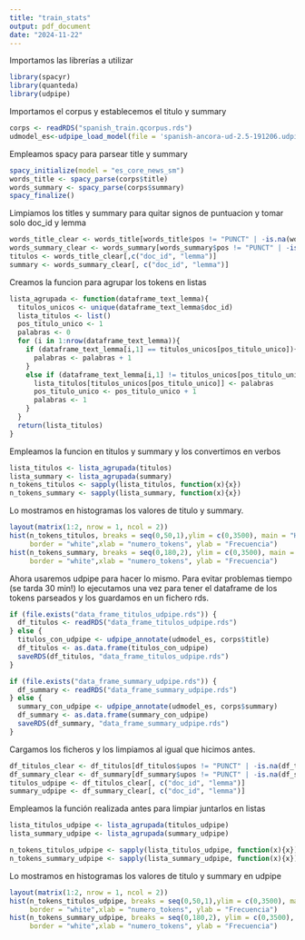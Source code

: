 ```yaml
---
title: "train_stats"
output: pdf_document
date: "2024-11-22"
---
```


Importamos las librerías a utilizar

```r
library(spacyr)
library(quanteda)
library(udpipe)
```

Importamos el corpus y establecemos el titulo y summary

```r
corps <- readRDS("spanish_train.qcorpus.rds")
udmodel_es<-udpipe_load_model(file = 'spanish-ancora-ud-2.5-191206.udpipe')
```

Empleamos spacy para parsear title y summary

```r
spacy_initialize(model = "es_core_news_sm")
words_title <- spacy_parse(corps$title)
words_summary <- spacy_parse(corps$summary)
spacy_finalize()
```

Limpiamos los titles y summary para quitar signos de puntuacion y tomar solo doc_id y lemma

```r
words_title_clear <- words_title[words_title$pos != "PUNCT" | -is.na(words_title$lemma),]
words_summary_clear <- words_summary[words_summary$pos != "PUNCT" | -is.na(words_summary$lemma),]
titulos <- words_title_clear[,c("doc_id", "lemma")]
summary <- words_summary_clear[, c("doc_id", "lemma")]
```

Creamos la funcion para agrupar los tokens en listas

```r
lista_agrupada <- function(dataframe_text_lemma){
  titulos_unicos <- unique(dataframe_text_lemma$doc_id)
  lista_titulos <- list()
  pos_titulo_unico <- 1
  palabras <- 0
  for (i in 1:nrow(dataframe_text_lemma)){
    if (dataframe_text_lemma[i,1] == titulos_unicos[pos_titulo_unico]){
      palabras <- palabras + 1
    }
    else if (dataframe_text_lemma[i,1] != titulos_unicos[pos_titulo_unico]){
      lista_titulos[titulos_unicos[pos_titulo_unico]] <- palabras
      pos_titulo_unico <- pos_titulo_unico + 1
      palabras <- 1
    }
  }
  return(lista_titulos)
} 
```

Empleamos la funcion en titulos y summary y los convertimos en verbos

```r
lista_titulos <- lista_agrupada(titulos)
lista_summary <- lista_agrupada(summary)
n_tokens_titulos <- sapply(lista_titulos, function(x){x})
n_tokens_summary <- sapply(lista_summary, function(x){x})
```

Lo mostramos en histogramas los valores de titulo y summary.

```r
layout(matrix(1:2, nrow = 1, ncol = 2))
hist(n_tokens_titulos, breaks = seq(0,50,1),ylim = c(0,3500), main = "Histograma titulos", col = "blue", 
     border = "white",xlab = "numero_tokens", ylab = "Frecuencia")
hist(n_tokens_summary, breaks = seq(0,180,2), ylim = c(0,3500), main = "Histograma summary", col = "red",
     border = "white",xlab = "numero_tokens", ylab = "Frecuencia")
```

Ahora usaremos udpipe para hacer lo mismo. Para evitar problemas tiempo (se tarda 30 min!) lo ejecutamos una vez para tener el dataframe de los tokens parseados y los guardamos en un fichero rds.


```r
if (file.exists("data_frame_titulos_udpipe.rds")) {
  df_titulos <- readRDS("data_frame_titulos_udpipe.rds")
} else {
  titulos_con_udpipe <- udpipe_annotate(udmodel_es, corps$title)
  df_titulos <- as.data.frame(titulos_con_udpipe)
  saveRDS(df_titulos, "data_frame_titulos_udpipe.rds")
}

if (file.exists("data_frame_summary_udpipe.rds")) {
  df_summary <- readRDS("data_frame_summary_udpipe.rds")
} else {
  summary_con_udpipe <- udpipe_annotate(udmodel_es, corps$summary)
  df_summary <- as.data.frame(summary_con_udpipe)
  saveRDS(df_summary, "data_frame_summary_udpipe.rds")
}
```

Cargamos los ficheros y los limpiamos al igual que hicimos antes.

```r
df_titulos_clear <- df_titulos[df_titulos$upos != "PUNCT" | -is.na(df_titulos$lemma),]
df_summary_clear <- df_summary[df_summary$upos != "PUNCT" | -is.na(df_summary$lemma),]
titulos_udpipe <- df_titulos_clear[, c("doc_id", "lemma")]
summary_udpipe <- df_summary_clear[, c("doc_id", "lemma")]
```

Empleamos la función realizada antes para limpiar juntarlos en listas

```r
lista_titulos_udpipe <- lista_agrupada(titulos_udpipe)
lista_summary_udpipe <- lista_agrupada(summary_udpipe)

n_tokens_titulos_udpipe <- sapply(lista_titulos_udpipe, function(x){x})
n_tokens_summary_udpipe <- sapply(lista_summary_udpipe, function(x){x})
```

Lo mostramos en histogramas los valores de titulo y summary en udpipe

```r
layout(matrix(1:2, nrow = 1, ncol = 2))
hist(n_tokens_titulos_udpipe, breaks = seq(0,50,1),ylim = c(0,3500), main = "Histograma titulo", col = "blue",
     border = "white",xlab = "numero_tokens", ylab = "Frecuencia")
hist(n_tokens_summary_udpipe, breaks = seq(0,180,2), ylim = c(0,3500), main = "Histograma summary", col = "red",
     border = "white",xlab = "numero_tokens", ylab = "Frecuencia")
```
